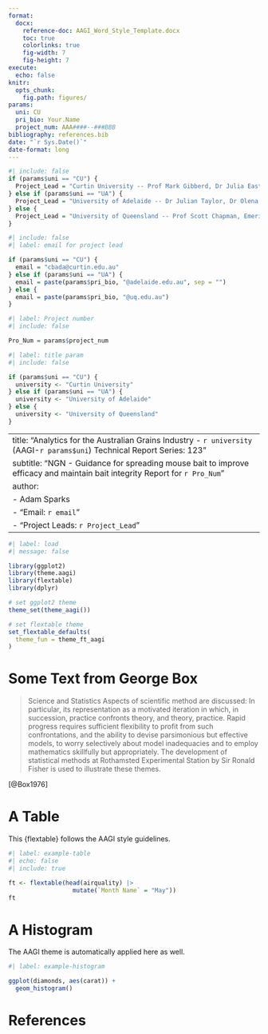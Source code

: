 ```yaml
---
format:
  docx:
    reference-doc: AAGI_Word_Style_Template.docx
    toc: true
    colorlinks: true
    fig-width: 7
    fig-height: 7
execute: 
  echo: false
knitr:
  opts_chunk:
    fig.path: figures/
params:
  uni: CU
  pri_bio: Your.Name
  project_num: AAA####--###BBB
bibliography: references.bib
date: "`r Sys.Date()`"
date-format: long
---
```


```r
#| include: false
if (params$uni == "CU") {
  Project_Lead = "Curtin University -- Prof Mark Gibberd, Dr Julia Easton, Prof Adam Sparks"
} else if (params$uni == "UA") {
  Project_Lead = "University of Adelaide -- Dr Julian Taylor, Dr Olena Kravchuck"
} else {
  Project_Lead = "University of Queensland -- Prof Scott Chapman, Emeritus Prof Kaye Basford"
}
```

```r
#| include: false
#| label: email for project lead

if (params$uni == "CU") {
  email = "cbada@curtin.edu.au"
} else if (params$uni == "UA") {
  email = paste(params$pri_bio, "@adelaide.edu.au", sep = "")
} else {
  email = paste(params$pri_bio, "@uq.edu.au")
}
```

```r
#| label: Project number
#| include: false

Pro_Num = params$project_num

```

```r
#| label: title param
#| include: false

if (params$uni == "CU") {
  university <- "Curtin University"
} else if (params$uni == "UA") {
  university <- "University of Adelaide"
} else {
  university <- "University of Queensland"
}

```

---
title: "Analytics for the Australian Grains Industry - `r university` (AAGI-`r params$uni`)  \n Technical Report Series: 123"
subtitle: "NGN - Guidance for spreading mouse bait to improve efficacy and maintain bait integrity  \n Report for `r Pro_Num`"
author: 
  - Adam Sparks
  - "Email: `r email`"
  - "Project Leads: `r Project_Lead`"
---

```r
#| label: load
#| message: false

library(ggplot2)
library(theme.aagi)
library(flextable)
library(dplyr)

# set ggplot2 theme
theme_set(theme_aagi())

# set flextable theme
set_flextable_defaults(
  theme_fun = theme_ft_aagi
)
```

\newpage

# Some Text from George Box

> Science and Statistics Aspects of scientific method are discussed: In particular, its representation as a motivated iteration in which, in succession, practice confronts theory, and theory, practice. Rapid progress requires sufficient flexibility to profit from such confrontations, and the ability to devise parsimonious but effective models, to worry selectively about model inadequacies and to employ mathematics skillfully but appropriately. The development of statistical methods at Rothamsted Experimental Station by Sir Ronald Fisher is used to illustrate these themes.

[@Box1976]

# A Table

This {flextable} follows the AAGI style guidelines.

```r
#| label: example-table
#| echo: false
#| include: true

ft <- flextable(head(airquality) |> 
                  mutate(`Month Name` = "May"))
ft
```

\newpage

# A Histogram

The AAGI theme is automatically applied here as well.

```r
#| label: example-histogram

ggplot(diamonds, aes(carat)) + 
  geom_histogram()
```

# References

::: {#refs}
:::
